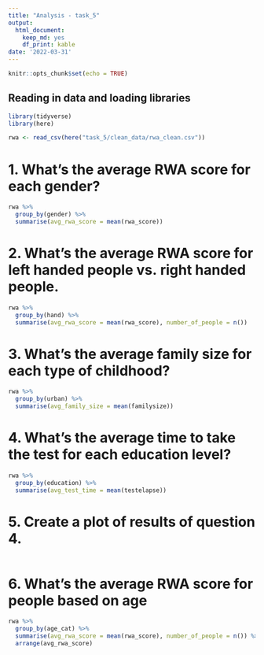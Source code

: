 ```yaml
---
title: "Analysis - task_5"
output:
  html_document:
    keep_md: yes
    df_print: kable
date: '2022-03-31'
---
```


```r
knitr::opts_chunk$set(echo = TRUE)
```

## Reading in data and loading libraries

```r
library(tidyverse)
library(here)

rwa <- read_csv(here("task_5/clean_data/rwa_clean.csv"))
```

# 1. What’s the average RWA score for each gender?

```r
rwa %>% 
  group_by(gender) %>% 
  summarise(avg_rwa_score = mean(rwa_score))
```

# 2. What’s the average RWA score for left handed people vs. right handed people.

```r
rwa %>% 
  group_by(hand) %>% 
  summarise(avg_rwa_score = mean(rwa_score), number_of_people = n())
```

# 3. What’s the average family size for each type of childhood?

```r
rwa %>% 
  group_by(urban) %>% 
  summarise(avg_family_size = mean(familysize))
```


# 4. What’s the average time to take the test for each education level?

```r
rwa %>% 
  group_by(education) %>% 
  summarise(avg_test_time = mean(testelapse))
```


# 5. Create a plot of results of question 4.

```r

```


# 6. What’s the average RWA score for people based on age

```r
rwa %>% 
  group_by(age_cat) %>% 
  summarise(avg_rwa_score = mean(rwa_score), number_of_people = n()) %>% 
  arrange(avg_rwa_score)
```

